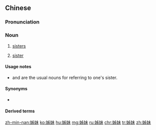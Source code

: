 {{also|姉妹|姐妹}}
==Chinese==
{{zh-forms}}

===Pronunciation===
{{zh-pron
|m=zǐmèi,jiěmèi,1nc=literary,2nc=vernacular
|c=zi2 mui6,zi2 mui6-2
|h=pfs=chí-moi
|mn=xm,tp,mg:chí-bē/qz,sx,km:chí-bēr/kh,tc,yl:chí-mōe/zz,tn:chí-māi/tn:chí-moāi/lk:chí-běr
|cat=n
}}

===Noun===
{{zh-noun}}

# [[sisters]]
# {{lb|zh|figurative}} [[sister]]

====Usage notes====
* {{zh-l|姐姐|elder sister}} and {{zh-l|妹妹|younger sister}} are the usual nouns for referring to one's sister.

====Synonyms====
* {{zh-l|姐妹}}

====Derived terms====
{{zh-der|姊妹城市}}

{{zh-cat|Family|Antonymous}}

[[zh-min-nan:姊妹]]
[[ko:姊妹]]
[[hu:姊妹]]
[[mg:姊妹]]
[[ru:姊妹]]
[[chr:姊妹]]
[[tr:姊妹]]
[[zh:姊妹]]